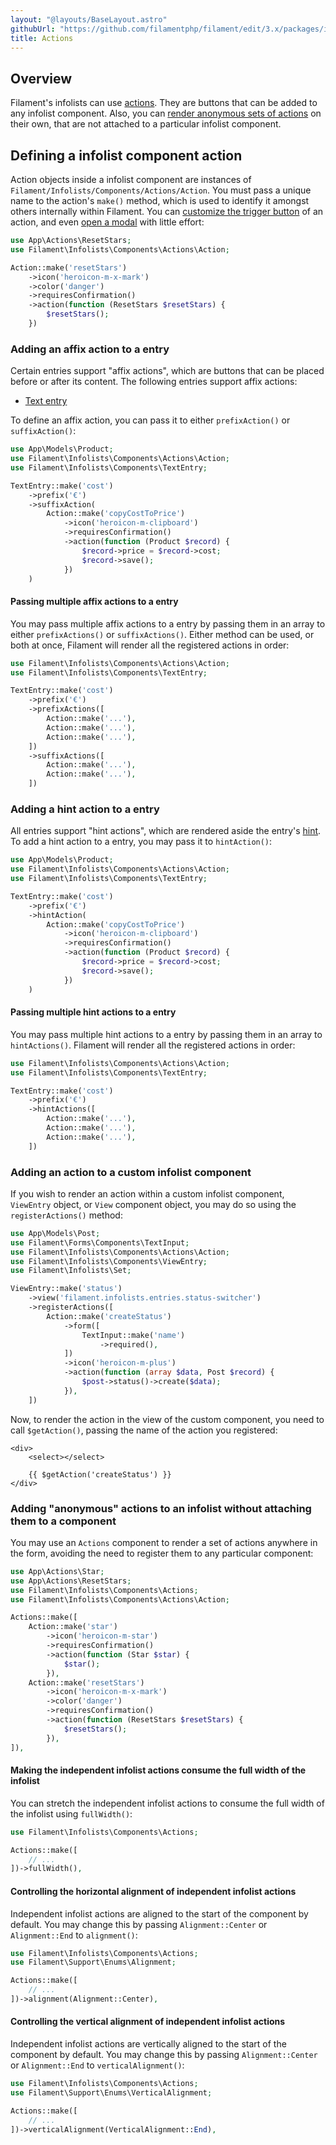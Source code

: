 ```yaml
---
layout: "@layouts/BaseLayout.astro"
githubUrl: "https://github.com/filamentphp/filament/edit/3.x/packages/infolists/docs/05-actions.md"
title: Actions
---
```


## Overview

Filament's infolists can use [actions](../actions). They are buttons that can be added to any infolist component. Also, you can [render anonymous sets of actions](#adding-anonymous-actions-to-an-infolist-without-attaching-them-to-a-component) on their own, that are not attached to a particular infolist component.

## Defining a infolist component action

Action objects inside a infolist component are instances of `Filament/Infolists/Components/Actions/Action`. You must pass a unique name to the action's `make()` method, which is used to identify it amongst others internally within Filament. You can [customize the trigger button](../actions/trigger-button) of an action, and even [open a modal](../actions/modals) with little effort:

```php
use App\Actions\ResetStars;
use Filament\Infolists\Components\Actions\Action;

Action::make('resetStars')
    ->icon('heroicon-m-x-mark')
    ->color('danger')
    ->requiresConfirmation()
    ->action(function (ResetStars $resetStars) {
        $resetStars();
    })
```

### Adding an affix action to a entry

Certain entries support "affix actions", which are buttons that can be placed before or after its content. The following entries support affix actions:

- [Text entry](entries/text-entry)

To define an affix action, you can pass it to either `prefixAction()` or `suffixAction()`:

```php
use App\Models\Product;
use Filament\Infolists\Components\Actions\Action;
use Filament\Infolists\Components\TextEntry;

TextEntry::make('cost')
    ->prefix('€')
    ->suffixAction(
        Action::make('copyCostToPrice')
            ->icon('heroicon-m-clipboard')
            ->requiresConfirmation()
            ->action(function (Product $record) {
                $record->price = $record->cost;
                $record->save();
            })
    )
```

<AutoScreenshot name="infolists/entries/actions/suffix" alt="Text entry with suffix action" version="3.x" />

#### Passing multiple affix actions to a entry

You may pass multiple affix actions to a entry by passing them in an array to either `prefixActions()` or `suffixActions()`. Either method can be used, or both at once, Filament will render all the registered actions in order:

```php
use Filament\Infolists\Components\Actions\Action;
use Filament\Infolists\Components\TextEntry;

TextEntry::make('cost')
    ->prefix('€')
    ->prefixActions([
        Action::make('...'),
        Action::make('...'),
        Action::make('...'),
    ])
    ->suffixActions([
        Action::make('...'),
        Action::make('...'),
    ])
```

### Adding a hint action to a entry

All entries support "hint actions", which are rendered aside the entry's [hint](entries/getting-started#adding-a-hint-next-to-the-label). To add a hint action to a entry, you may pass it to `hintAction()`:

```php
use App\Models\Product;
use Filament\Infolists\Components\Actions\Action;
use Filament\Infolists\Components\TextEntry;

TextEntry::make('cost')
    ->prefix('€')
    ->hintAction(
        Action::make('copyCostToPrice')
            ->icon('heroicon-m-clipboard')
            ->requiresConfirmation()
            ->action(function (Product $record) {
                $record->price = $record->cost;
                $record->save();
            })
    )
```

<AutoScreenshot name="infolists/entries/actions/hint" alt="Text entry with hint action" version="3.x" />

#### Passing multiple hint actions to a entry

You may pass multiple hint actions to a entry by passing them in an array to `hintActions()`. Filament will render all the registered actions in order:

```php
use Filament\Infolists\Components\Actions\Action;
use Filament\Infolists\Components\TextEntry;

TextEntry::make('cost')
    ->prefix('€')
    ->hintActions([
        Action::make('...'),
        Action::make('...'),
        Action::make('...'),
    ])
```

### Adding an action to a custom infolist component

If you wish to render an action within a custom infolist component, `ViewEntry` object, or `View` component object, you may do so using the `registerActions()` method:

```php
use App\Models\Post;
use Filament\Forms\Components\TextInput;
use Filament\Infolists\Components\Actions\Action;
use Filament\Infolists\Components\ViewEntry;
use Filament\Infolists\Set;

ViewEntry::make('status')
    ->view('filament.infolists.entries.status-switcher')
    ->registerActions([
        Action::make('createStatus')
            ->form([
                TextInput::make('name')
                    ->required(),
            ])
            ->icon('heroicon-m-plus')
            ->action(function (array $data, Post $record) {
                $post->status()->create($data);
            }),
    ])
```

Now, to render the action in the view of the custom component, you need to call `$getAction()`, passing the name of the action you registered:

```blade
<div>
    <select></select>
    
    {{ $getAction('createStatus') }}
</div>
```

### Adding "anonymous" actions to an infolist without attaching them to a component

You may use an `Actions` component to render a set of actions anywhere in the form, avoiding the need to register them to any particular component:

```php
use App\Actions\Star;
use App\Actions\ResetStars;
use Filament\Infolists\Components\Actions;
use Filament\Infolists\Components\Actions\Action;

Actions::make([
    Action::make('star')
        ->icon('heroicon-m-star')
        ->requiresConfirmation()
        ->action(function (Star $star) {
            $star();
        }),
    Action::make('resetStars')
        ->icon('heroicon-m-x-mark')
        ->color('danger')
        ->requiresConfirmation()
        ->action(function (ResetStars $resetStars) {
            $resetStars();
        }),
]),
```

<AutoScreenshot name="infolists/layout/actions/anonymous/simple" alt="Anonymous actions" version="3.x" />

#### Making the independent infolist actions consume the full width of the infolist

You can stretch the independent infolist actions to consume the full width of the infolist using `fullWidth()`:

```php
use Filament\Infolists\Components\Actions;

Actions::make([
    // ...
])->fullWidth(),
```

<AutoScreenshot name="infolists/layout/actions/anonymous/full-width" alt="Anonymous actions consuming the full width" version="3.x" />

#### Controlling the horizontal alignment of independent infolist actions

Independent infolist actions are aligned to the start of the component by default. You may change this by passing `Alignment::Center` or `Alignment::End` to `alignment()`:

```php
use Filament\Infolists\Components\Actions;
use Filament\Support\Enums\Alignment;

Actions::make([
    // ...
])->alignment(Alignment::Center),
```

<AutoScreenshot name="infolists/layout/actions/anonymous/horizontally-aligned-center" alt="Anonymous actions horizontally aligned to the center" version="3.x" />

#### Controlling the vertical alignment of independent infolist actions

Independent infolist actions are vertically aligned to the start of the component by default. You may change this by passing `Alignment::Center` or `Alignment::End` to `verticalAlignment()`:

```php
use Filament\Infolists\Components\Actions;
use Filament\Support\Enums\VerticalAlignment;

Actions::make([
    // ...
])->verticalAlignment(VerticalAlignment::End),
```

<AutoScreenshot name="infolists/layout/actions/anonymous/vertically-aligned-end" alt="Anonymous actions vertically aligned to the end" version="3.x" />
